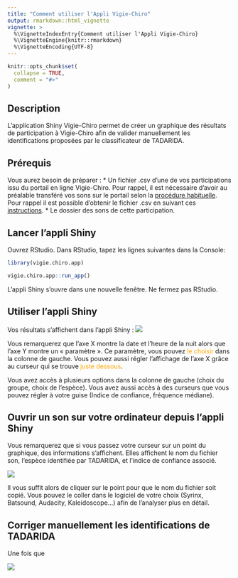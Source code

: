 ```yaml
---
title: "Comment utiliser l'Appli Vigie-Chiro"
output: rmarkdown::html_vignette
vignette: >
  %\VignetteIndexEntry{Comment utiliser l'Appli Vigie-Chiro}
  %\VignetteEngine{knitr::rmarkdown}
  %\VignetteEncoding{UTF-8}
---
```


```r
knitr::opts_chunk$set(
  collapse = TRUE,
  comment = "#>"
)
```

## Description
L'application Shiny Vigie-Chiro permet de créer un graphique
  des résultats de participation à Vigie-Chiro afin de valider
  manuellement les identifications proposées par le classificateur
  de TADARIDA.
  
## Prérequis
Vous aurez besoin de préparer :
*	Un fichier .csv d’une de vos participations issu du portail en ligne Vigie-Chiro. Pour rappel, il est nécessaire d’avoir au préalable transféré vos sons sur le portail selon la [procédure habituelle](https://docs.google.com/presentation/d/1Wxk-XVmiGazUPIkSQtmqAKaU2hzlX-V3OhsJIHEORlM/edit#slide=id.g568cc6b041_0_1). Pour rappel il est possible d’obtenir le fichier .csv en suivant ces [instructions](https://docs.google.com/presentation/d/15tnYunXTvN795m3svq-wwSqf1vYNwYI_jYzjLRRf0Qk/edit#slide=id.p).
*	Le dossier des sons de cette participation.

## Lancer l'appli Shiny
Ouvrez RStudio. Dans RStudio, tapez les lignes suivantes dans la Console:

```r
library(vigie.chiro.app)
```
```r
vigie.chiro.app::run_app()
```

L’appli Shiny s’ouvre dans une nouvelle fenêtre. Ne fermez pas RStudio.

## Utiliser l’appli Shiny
Vos résultats s’affichent dans l’appli Shiny :
![](images/Shiny_1.png)

Vous remarquerez que l’axe X montre la date et l’heure de la nuit alors que l’axe Y montre un « paramètre ». Ce paramètre, vous pouvez  <span style="color: orange;">le choisir</span> dans la colonne de gauche. Vous pouvez aussi régler l’affichage de l’axe X grâce au curseur qui se trouve <span style="color: orange;">juste dessous</span>.

Vous avez accès à plusieurs options dans la colonne de gauche (choix du groupe, choix de l’espèce). Vous avez aussi accès à des curseurs que vous pouvez régler à votre guise (Indice de confiance, fréquence médiane).

## Ouvrir un son sur votre ordinateur depuis l’appli Shiny

Vous remarquerez que si vous passez votre curseur sur un point du graphique, des informations s’affichent. Elles affichent le nom du fichier son, l’espèce identifiée par TADARIDA, et l’indice de confiance associé.

![](images/Shiny_2.png)

Il vous suffit alors de cliquer sur le point pour que le nom du fichier soit copié. Vous pouvez le coller dans le logiciel de votre choix (Syrinx, Batsound, Audacity, Kaleidoscope…) afin de l’analyser plus en détail.

## Corriger manuellement les identifications de TADARIDA 

Une fois que 

![](images/Shiny_1.png)

  